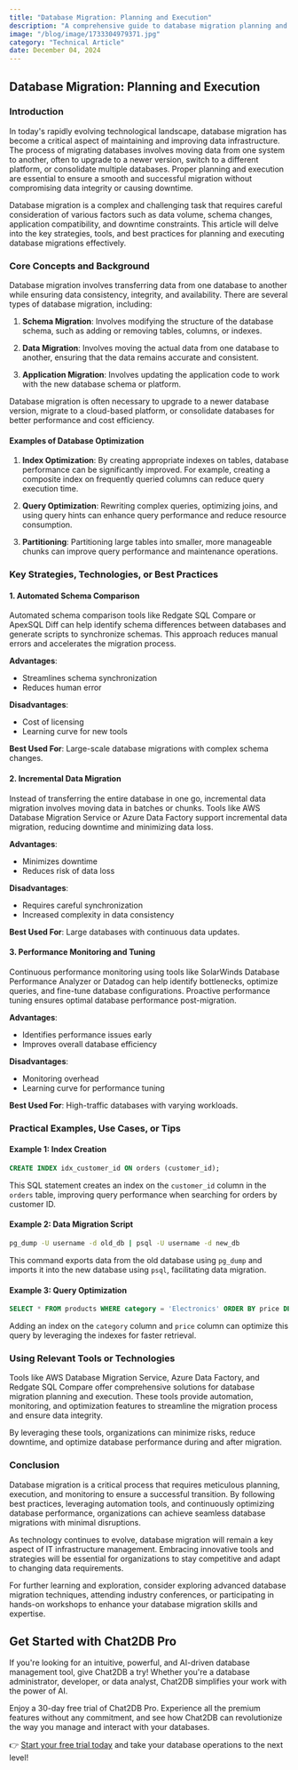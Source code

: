 ```yaml
---
title: "Database Migration: Planning and Execution"
description: "A comprehensive guide to database migration planning and execution, covering key strategies, tools, and best practices."
image: "/blog/image/1733304979371.jpg"
category: "Technical Article"
date: December 04, 2024
---
```


## Database Migration: Planning and Execution

### Introduction

In today's rapidly evolving technological landscape, database migration has become a critical aspect of maintaining and improving data infrastructure. The process of migrating databases involves moving data from one system to another, often to upgrade to a newer version, switch to a different platform, or consolidate multiple databases. Proper planning and execution are essential to ensure a smooth and successful migration without compromising data integrity or causing downtime.

Database migration is a complex and challenging task that requires careful consideration of various factors such as data volume, schema changes, application compatibility, and downtime constraints. This article will delve into the key strategies, tools, and best practices for planning and executing database migrations effectively.

### Core Concepts and Background

Database migration involves transferring data from one database to another while ensuring data consistency, integrity, and availability. There are several types of database migration, including:

1. **Schema Migration**: Involves modifying the structure of the database schema, such as adding or removing tables, columns, or indexes.

2. **Data Migration**: Involves moving the actual data from one database to another, ensuring that the data remains accurate and consistent.

3. **Application Migration**: Involves updating the application code to work with the new database schema or platform.

Database migration is often necessary to upgrade to a newer database version, migrate to a cloud-based platform, or consolidate databases for better performance and cost efficiency.

#### Examples of Database Optimization

1. **Index Optimization**: By creating appropriate indexes on tables, database performance can be significantly improved. For example, creating a composite index on frequently queried columns can reduce query execution time.

2. **Query Optimization**: Rewriting complex queries, optimizing joins, and using query hints can enhance query performance and reduce resource consumption.

3. **Partitioning**: Partitioning large tables into smaller, more manageable chunks can improve query performance and maintenance operations.

### Key Strategies, Technologies, or Best Practices

#### 1. Automated Schema Comparison

Automated schema comparison tools like Redgate SQL Compare or ApexSQL Diff can help identify schema differences between databases and generate scripts to synchronize schemas. This approach reduces manual errors and accelerates the migration process.

**Advantages**:
- Streamlines schema synchronization
- Reduces human error

**Disadvantages**:
- Cost of licensing
- Learning curve for new tools

**Best Used For**: Large-scale database migrations with complex schema changes.

#### 2. Incremental Data Migration

Instead of transferring the entire database in one go, incremental data migration involves moving data in batches or chunks. Tools like AWS Database Migration Service or Azure Data Factory support incremental data migration, reducing downtime and minimizing data loss.

**Advantages**:
- Minimizes downtime
- Reduces risk of data loss

**Disadvantages**:
- Requires careful synchronization
- Increased complexity in data consistency

**Best Used For**: Large databases with continuous data updates.

#### 3. Performance Monitoring and Tuning

Continuous performance monitoring using tools like SolarWinds Database Performance Analyzer or Datadog can help identify bottlenecks, optimize queries, and fine-tune database configurations. Proactive performance tuning ensures optimal database performance post-migration.

**Advantages**:
- Identifies performance issues early
- Improves overall database efficiency

**Disadvantages**:
- Monitoring overhead
- Learning curve for performance tuning

**Best Used For**: High-traffic databases with varying workloads.

### Practical Examples, Use Cases, or Tips

#### Example 1: Index Creation

```sql
CREATE INDEX idx_customer_id ON orders (customer_id);
```

This SQL statement creates an index on the `customer_id` column in the `orders` table, improving query performance when searching for orders by customer ID.

#### Example 2: Data Migration Script

```bash
pg_dump -U username -d old_db | psql -U username -d new_db
```

This command exports data from the old database using `pg_dump` and imports it into the new database using `psql`, facilitating data migration.

#### Example 3: Query Optimization

```sql
SELECT * FROM products WHERE category = 'Electronics' ORDER BY price DESC;
```

Adding an index on the `category` column and `price` column can optimize this query by leveraging the indexes for faster retrieval.

### Using Relevant Tools or Technologies

Tools like AWS Database Migration Service, Azure Data Factory, and Redgate SQL Compare offer comprehensive solutions for database migration planning and execution. These tools provide automation, monitoring, and optimization features to streamline the migration process and ensure data integrity.

By leveraging these tools, organizations can minimize risks, reduce downtime, and optimize database performance during and after migration.

### Conclusion

Database migration is a critical process that requires meticulous planning, execution, and monitoring to ensure a successful transition. By following best practices, leveraging automation tools, and continuously optimizing database performance, organizations can achieve seamless database migrations with minimal disruptions.

As technology continues to evolve, database migration will remain a key aspect of IT infrastructure management. Embracing innovative tools and strategies will be essential for organizations to stay competitive and adapt to changing data requirements.

For further learning and exploration, consider exploring advanced database migration techniques, attending industry conferences, or participating in hands-on workshops to enhance your database migration skills and expertise.

## Get Started with Chat2DB Pro

If you're looking for an intuitive, powerful, and AI-driven database management tool, give Chat2DB a try! Whether you're a database administrator, developer, or data analyst, Chat2DB simplifies your work with the power of AI.

Enjoy a 30-day free trial of Chat2DB Pro. Experience all the premium features without any commitment, and see how Chat2DB can revolutionize the way you manage and interact with your databases.

👉 [Start your free trial today](https://chat2db.ai/pricing) and take your database operations to the next level!
